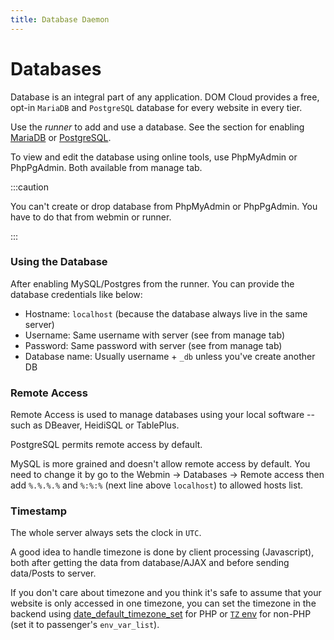 ```yaml
---
title: Database Daemon
---
```


# Databases 

Database is an integral part of any application. DOM Cloud provides a free, opt-in `MariaDB` and `PostgreSQL` database for every website in every tier. 

Use the *runner* to add and use a database. See the section for enabling [MariaDB](./deploy.mdx#mysql) or [PostgreSQL](./deploy.mdx#postgresql).

To view and edit the database using online tools, use PhpMyAdmin or PhpPgAdmin. Both available from manage tab.

:::caution

You can't create or drop database from PhpMyAdmin or PhpPgAdmin. You have to do that from webmin or runner.

:::

### Using the Database

After enabling MySQL/Postgres from the runner. You can provide the database credentials like below:

+ Hostname: `localhost` (because the database always live in the same server)
+ Username: Same username with server (see from manage tab)
+ Password: Same password with server (see from manage tab)
+ Database name: Usually username + `_db` unless you've create another DB

### Remote Access

Remote Access is used to manage databases using your local software -- such as DBeaver, HeidiSQL or TablePlus.

PostgreSQL permits remote access by default.

MySQL is more grained and doesn't allow remote access by default. You need to change it by go to the Webmin -> Databases -> Remote access then add `%.%.%.%` and `%:%:%` (next line above `localhost`) to allowed hosts list.

### Timestamp

The whole server always sets the clock in `UTC`.

A good idea to handle timezone is done by client processing (Javascript), both after getting the data from database/AJAX and before sending data/Posts to server.

If you don't care about timezone and you think it's safe to assume that your website is only accessed in one timezone, you can set the timezone in the backend using [date_default_timezone_set](https://www.php.net/manual/en/function.date-default-timezone-set.php) for PHP or [`TZ` env](https://medium.com/developer-rants/time-zones-in-node-js-fc5a5b51906a) for non-PHP (set it to passenger's `env_var_list`). 